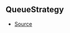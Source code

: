 ## QueueStrategy



- [Source](https://github.com/Androz2091/discord-player/blob/e52c3ab/packages/utils/src/Queue.ts#L1)